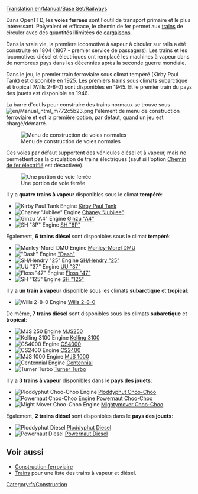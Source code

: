 [[Translation:en/Manual/Base Set/Railways]]
{{fr/Type de chemin de fer}}

Dans OpenTTD, les '''voies ferrées''' sont l'outil de transport primaire et le plus intéressant. Polyvalent et efficace, le chemin de fer permet aux [[fr/Manual/Trains|trains]] de circuler avec des quantités illimitées de [[fr/Manual/Cargaison|cargaisons]].

Dans la vraie vie, la première locomotive à vapeur à circuler sur rails a été construite en 1804 (1807 - premier service de passagers). Les trains et les locomotives diésel et électriques ont remplacé les machines à vapeur dans de nombreux pays dans les décennies après la seconde guerre mondiale.

Dans le jeu, le premier train ferroviaire sous climat tempéré (Kirby Paul Tank) est disponible en 1925. Les premiers trains sous climats subarctique et tropical (Wills 2-8-0) sont disponibles en 1945. Et le premier train du pays des jouets est disponible en 1946.

La barre d'outils pour construire des trains normaux se trouve sous [[File:en/Manual html m772c5b23.png]] l'élément de menu de construction ferroviaire et est la première option, par défaut, quand un jeu est chargé/démarré.

[[File:fr/Openttd-rail1.png|none|Menu de construction de voies normales]]

Ces voies par défaut supportent des véhicules diésel et à vapeur, mais ne permettent pas la circulation de trains électriques (sauf si l'option [[fr/Manual/Base Set/Chemin de fer électrifié|Chemin de fer électrifié]] est désactivée).

[[File:en/Railway.png|none|frame|Une portion de voie ferrée]]

Il y a '''quatre trains à vapeur''' disponibles sous le climat '''tempéré''':
*[[File:en/Kirbypaultank.png|Kirby Paul Tank Engine]] [[fr/Manual/Base Set/Trains/Kirby Paul Tank|Kirby Paul Tank]]
*[[File:en/Chaneyjubilee.png|Chaney "Jubilee" Engine]] [[fr/Manual/Base Set/Trains/Chaney "Jubilee"|Chaney "Jubilee"]]
*[[File:en/Ginzua4.png|Ginzu "A4" Engine]] [[fr/Manual/Base Set/Trains/Ginzu "A4"|Ginzu "A4"]]
*[[File:en/Sh8p.png|SH "8P" Engine]] [[fr/Manual/Base Set/Trains/SH "8P"|SH "8P"]]
Également, '''6 trains diésel''' sont disponibles sous le climat '''tempéré''':
*[[File:en/Manleymoreldmu.png|Manley-Morel DMU Engine]] [[fr/Manual/Base Set/Trains/Manley-Morel DMU|Manley-Morel DMU]]
*[[File:en/Dash.png|"Dash" Engine]] [[fr/Manual/Base Set/Trains/Dash|"Dash"]]
*[[File:en/Shhendry25.png|SH/Hendry "25" Engine]] [[fr/Manual/Base Set/Trains/Hendry "25"|SH/Hendry "25"]]
*[[File:en/Uu37.png|UU "37" Engine]] [[fr/Manual/Base Set/Trains/UU "37"|UU "37"]]
*[[File:en/Floss47.png|Floss "47" Engine]] [[fr/Manual/Base Set/Trains/Floss "47"|Floss "47"]]
*[[File:en/Sh125.png|SH "125" Engine]] [[fr/Manual/Base Set/Trains/SH "125"|SH "125"]]

Il y a '''un train à vapeur''' disponible sous les climats '''subarctique''' et '''tropical''':
*[[File:en/Wills280.png|Wills 2-8-0 Engine]] [[fr/Manual/Base Set/Trains/Wills 2-8-0|Wills 2-8-0]]
De même, '''7 trains diésel''' sont disponibles sous les climats '''subarctique''' et '''tropical''':
*[[File:en/Mjs250.png|MJS 250 Engine]] [[fr/Manual/Base Set/Trains/MJS250|MJS250]]
*[[File:en/Kelling3100.png|Kelling 3100 Engine]] [[fr/Manual/Base Set/Trains/Kelling 3100|Kelling 3100]]
*[[File:en/Cs4000.png|CS4000 Engine]] [[fr/Manual/Base Set/Trains/CS4000|CS4000]]
*[[File:en/Cs2400.png|CS2400 Engine]] [[fr/Manual/Base Set/Trains/CS2400|CS2400]]
*[[File:en/Mjs1000.png|MJS 1000 Engine]] [[fr/Manual/Base Set/Trains/MJS 1000|MJS 1000]]
*[[File:en/Centennial.png|Centennial Engine]] [[fr/Manual/Base Set/Trains/Centennial|Centennial]]
*[[File:en/Turnerturbo.png|Turner Turbo]] [[fr/Manual/Base Set/Trains/Turner Turbo|Turner Turbo]]


Il y a '''3 trains à vapeur''' disponibles dans le '''pays des jouets''':
*[[File:en/Ploddyphutchoochoo.png|Ploddyphut Choo-Choo Engine]] [[fr/Manual/Base Set/Trains/Ploddyphut Choo-Choo|Ploddyphut Choo-Choo]]
*[[File:en/Powernautchoochoo.png|Powernaut Choo-Choo Engine]] [[fr/Manual/Base Set/Trains/Powernaut Choo-Choo|Powernaut Choo-Choo]]
*[[File:en/Mightymoverchoochoo.png|Might Mover Choo-Choo Engine]] [[fr/Manual/Base Set/Trains/Mightymover Choo-Choo|Mightymover Choo-Choo]]
Également, '''2 trains diésel''' sont disponibles dans le '''pays des jouets''':
*[[File:en/Ploddyphutdiesel.png|Ploddyphut Diesel]] [[fr/Manual/Base Set/Trains/Ploddyphut Diesel|Ploddyphut Diesel]]
*[[File:en/Powernautdiesel.png|Powernaut Diesel]] [[fr/Manual/Base Set/Trains/Powernaut Diesel|Powernaut Diesel]]

==Voir aussi==
*[[fr/Manual/Construction Ferroviaire|Construction ferroviaire]]
*[[fr/Manual/Trains|Trains]] pour une liste des trains à vapeur et diésel.

[[Category:fr/Construction]]